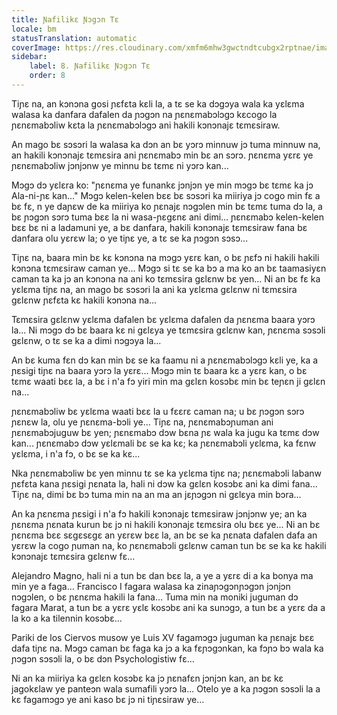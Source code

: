 ```yaml
---
title: Ɲafilikɛ Ɲɔgɔn Tɛ
locale: bm
statusTranslation: automatic
coverImage: https://res.cloudinary.com/xmfm6mhw3gwctndtcubgx2rptnae/image/upload/v1740468922/small_cover_tratado_de_psicologia_revolucionaria_a4c0dca4e0.webp
sidebar:
    label: 8. Ɲafilikɛ Ɲɔgɔn Tɛ
    order: 8
---
```

Tiɲɛ na, an kɔnɔna gosi ɲɛfɛta kɛli la, a tɛ se ka dɔgɔya wala ka yɛlɛma walasa ka danfara dafalen da ɲɔgɔn na ɲɛnɛmabɔlɔgɔ kɛcogo la ɲɛnɛmabɔliw kɛta la ɲɛnɛmabɔlɔgɔ ani hakili kɔnɔnajɛ tɛmɛsiraw.

An mago bɛ sɔsɔri la walasa ka dɔn an bɛ yɔrɔ minnuw jɔ tuma minnuw na, an hakili kɔnɔnajɛ tɛmɛsira ani ɲɛnɛmabɔ min bɛ an sɔrɔ. ɲɛnɛma yɛrɛ ye ɲɛnɛmabɔliw jɔnjɔnw ye minnu bɛ tɛmɛ ni yɔrɔ kan...

Mɔgɔ dɔ yɛlɛra ko: "ɲɛnɛma ye funankɛ jɔnjɔn ye min mɔgɔ bɛ tɛmɛ ka jɔ Ala-ni-ɲɛ kan..." Mɔgɔ kelen-kelen bɛɛ bɛ sɔsɔri ka miiriya jɔ cogo min fɛ a bɛ fɛ, n ye daɲɛw de ka miiriya ko ɲɛnajɛ nɔgɔlen min bɛ tɛmɛ tuma dɔ la, a bɛ ɲɔgɔn sɔrɔ tuma bɛɛ la ni wasa-ɲɛgɛnɛ ani dimi... ɲɛnɛmabɔ kelen-kelen bɛɛ bɛ ni a ladamuni ye, a bɛ danfara, hakili kɔnɔnajɛ tɛmɛsiraw fana bɛ danfara olu yɛrɛw la; o ye tiɲɛ ye, a tɛ se ka ɲɔgɔn sɔsɔ...

Tiɲɛ na, baara min bɛ kɛ kɔnɔna na mɔgɔ yɛrɛ kan, o bɛ ɲɛfɔ ni hakili hakili kɔnɔna tɛmɛsiraw caman ye... Mɔgɔ si tɛ se ka bɔ a ma ko an bɛ taamasiyɛn caman ta ka jɔ an kɔnɔna na ani ko tɛmɛsira gɛlɛnw bɛ yen... Ni an bɛ fɛ ka yɛlɛma tiɲɛ na, an mago bɛ sɔsɔri la ani ka yɛlɛma gɛlɛnw ni tɛmɛsira gɛlɛnw ɲɛfɛta kɛ hakili kɔnɔna na...

Tɛmɛsira gɛlɛnw yɛlɛma dafalen bɛ yɛlɛma dafalen da ɲɛnɛma baara yɔrɔ la... Ni mɔgɔ dɔ bɛ baara kɛ ni gɛlɛya ye tɛmɛsira gɛlɛnw kan, ɲɛnɛma sɔsɔli gɛlɛnw, o tɛ se ka a dimi nɔgɔya la...

An bɛ kuma fɛn dɔ kan min bɛ se ka faamu ni a ɲɛnɛmabɔlɔgɔ kɛli ye, ka a ɲɛsigi tiɲɛ na baara yɔrɔ la yɛrɛ... Mɔgɔ min tɛ baara kɛ a yɛrɛ kan, o bɛ tɛmɛ waati bɛɛ la, a bɛ i n'a fɔ yiri min ma gɛlɛn kosɔbɛ min bɛ teɲɛn ji gɛlɛn na...

ɲɛnɛmabɔliw bɛ yɛlɛma waati bɛɛ la u fɛɛrɛ caman na; u bɛ ɲɔgɔn sɔrɔ ɲɛnɛw la, olu ye ɲɛnɛma-bɔli ye... Tiɲɛ na, ɲɛnɛmabɔɲuman ani ɲɛnɛmabɔjuguw bɛ yen; ɲɛnɛmabɔ dɔw bɛna ɲɛ wala ka jugu ka tɛmɛ dɔw kan... ɲɛnɛmabɔ dɔw yɛlɛmali bɛ se ka kɛ; ka ɲɛnɛmabɔli yɛlɛma, ka fɛnw yɛlɛma, i n'a fɔ, o bɛ se ka kɛ...

Nka ɲɛnɛmabɔliw bɛ yen minnu tɛ se ka yɛlɛma tiɲɛ na; ɲɛnɛmabɔli labanw ɲɛfɛta kana ɲɛsigi ɲɛnata la, hali ni dɔw ka gɛlɛn kosɔbɛ ani ka dimi fana... Tiɲɛ na, dimi bɛ bɔ tuma min na an ma an jɛɲɔgɔn ni gɛlɛya min bɔra...

An ka ɲɛnɛma ɲɛsigi i n'a fɔ hakili kɔnɔnajɛ tɛmɛsiraw jɔnjɔnw ye; an ka ɲɛnɛma ɲɛnata kurun bɛ jɔ ni hakili kɔnɔnajɛ tɛmɛsira olu bɛɛ ye... Ni an bɛ ɲɛnɛma bɛɛ sɛgɛsɛgɛ an yɛrɛw bɛɛ la, an bɛ se ka ɲɛnata dafalen dafa an yɛrɛw la cogo ɲuman na, ko ɲɛnɛmabɔli gɛlɛnw caman tun bɛ se ka kɛ hakili kɔnɔnajɛ tɛmɛsira gɛlɛnw fɛ...

Alejandro Magno, hali ni a tun bɛ dan bɛɛ la, a ye a yɛrɛ di a ka bonya ma min ye a faga... Francisco I fagara walasa ka zinaɲɔgɔnɲɔgɔn jɔnjɔn nɔgɔlen, o bɛ ɲɛnɛma hakili la fana... Tuma min na moniki juguman dɔ fagara Marat, a tun bɛ a yɛrɛ yɛlɛ kosɔbɛ ani ka sunɔgɔ, a tun bɛ a yɛrɛ da a la ko a ka tilennin kosɔbɛ...

Pariki de los Ciervos musow ye Luis XV fagamɔgɔ juguman ka ɲɛnajɛ bɛɛ dafa tiɲɛ na. Mɔgɔ caman bɛ faga ka jɔ a ka fɛɲɔgɔnkan, ka fɔɲɔ bɔ wala ka ɲɔgɔn sɔsɔli la, o bɛ dɔn Psychologistiw fɛ...

Ni an ka miiriya ka gɛlɛn kosɔbɛ ka jɔ ɲɛnafɛn jɔnjɔn kan, an bɛ kɛ jagokɛlaw ye panteɔn wala sumafili yɔrɔ la... Otelo ye a ka ɲɔgɔn sɔsɔli la a kɛ fagamɔgɔ ye ani kaso bɛ jɔ ni tiɲɛsiraw ye...

